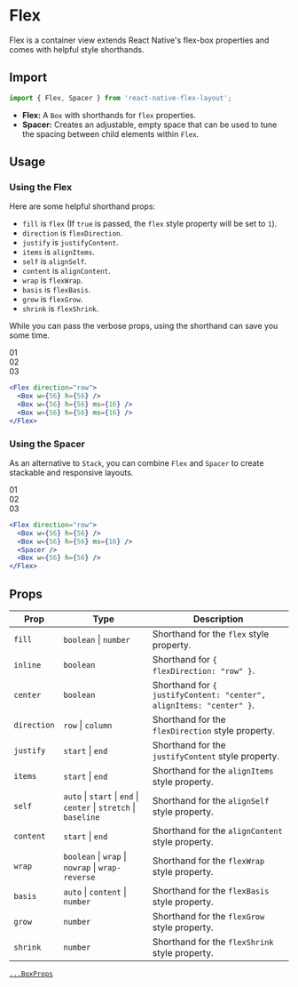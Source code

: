 
<Head>
  <title>Flex | React Native Flex Layout</title>
  <meta
    name="description"
    content="Flex is a container view extends React Native's flex-box properties and comes with helpful style shorthands."
  />
</Head>

# Flex

Flex is a container view extends React Native's flex-box properties and comes with helpful style shorthands.

## Import

```js
import { Flex, Spacer } from 'react-native-flex-layout';
```

- **Flex:** A `Box` with shorthands for `flex` properties.
- **Spacer:** Creates an adjustable, empty space that can be used to tune the spacing between child elements
within `Flex`.

## Usage

### Using the Flex

Here are some helpful shorthand props:

- `fill` is `flex` (If `true` is passed, the `flex` style property will be set to `1`).
- `direction` is `flexDirection`.
- `justify` is `justifyContent`.
- `items` is `alignItems`.
- `self` is `alignSelf`.
- `content` is `alignContent`.
- `wrap` is `flexWrap`.
- `basis` is `flexBasis`.
- `grow` is `flexGrow`.
- `shrink` is `flexShrink`.

While you can pass the verbose props, using the shorthand can save you some time.

<div className="eg">
  <div>01</div>
  <div>02</div>
  <div>03</div>
</div>

```jsx
<Flex direction="row">
  <Box w={56} h={56} />
  <Box w={56} h={56} ms={16} />
  <Box w={56} h={56} ms={16} />
</Flex>
```


### Using the Spacer

As an alternative to `Stack`, you can combine `Flex` and `Spacer` to create stackable and responsive layouts.

<div className="eg">
  <div>01</div>
  <div>02</div>
  <div className="ml-auto">03</div>
</div>

```jsx
<Flex direction="row">
  <Box w={56} h={56} />
  <Box w={56} h={56} ms={16} />
  <Spacer />
  <Box w={56} h={56} />
</Flex>
```

## Props

| Prop        | Type                                                              | Description                                                         |
|-------------|-------------------------------------------------------------------|---------------------------------------------------------------------|
| `fill`      | `boolean` \| `number`                                             | Shorthand for the `flex` style property.                            |
| `inline`    | `boolean`                                                         | Shorthand for `{ flexDirection: "row" }`.                           |
| `center`    | `boolean`                                                         | Shorthand for `{ justifyContent: "center", alignItems: "center" }`. |
| `direction` | `row` \| `column`                                                 | Shorthand for the `flexDirection` style property.                   |
| `justify`   | `start` \| `end`                                                  | Shorthand for the `justifyContent` style property.                  |
| `items`     | `start` \| `end`                                                  | Shorthand for the `alignItems` style property.                      |
| `self`      | `auto` \| `start` \| `end` \| `center` \| `stretch` \| `baseline` | Shorthand for the `alignSelf` style property.                       |
| `content`   | `start` \| `end`                                                  | Shorthand for the `alignContent` style property.                    |
| `wrap`      | `boolean` \| `wrap` \| `nowrap` \| `wrap-reverse`                 | Shorthand for the `flexWrap` style property.                        |
| `basis`     | `auto` \| `content` \| `number`                                   | Shorthand for the `flexBasis` style property.                       |
| `grow`      | `number`                                                          | Shorthand for the `flexGrow` style property.                        |
| `shrink`    | `number`                                                          | Shorthand for the `flexShrink` style property.                      |

[`...BoxProps`](/components/box#props)
